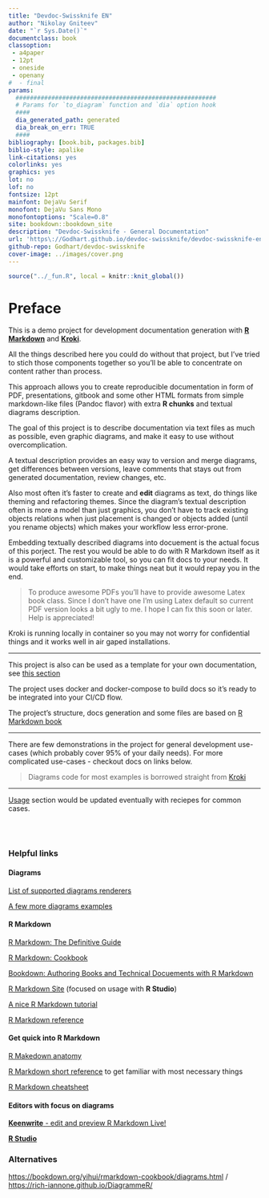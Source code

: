 ```yaml
---
title: "Devdoc-Swissknife EN"
author: "Nikolay Gniteev"
date: "`r Sys.Date()`"
documentclass: book
classoption:
 - a4paper
 - 12pt
 - oneside
 - openany
#  - final
params:
  ########################################################
  # Params for `to_diagram` function and `dia` option hook
  ####
  dia_generated_path: generated
  dia_break_on_err: TRUE
  ####
bibliography: [book.bib, packages.bib]
biblio-style: apalike
link-citations: yes
colorlinks: yes
graphics: yes
lot: no
lof: no
fontsize: 12pt
mainfont: DejaVu Serif
monofont: DejaVu Sans Mono
monofontoptions: "Scale=0.8"
site: bookdown::bookdown_site
description: "Devdoc-Swissknife - General Documentation"
url: 'https\://Godhart.github.io/devdoc-swissknife/devdoc-swissknife-en/'
github-repo: Godhart/devdoc-swissknife
cover-image: ../images/cover.png
---
```


```r
source("../_fun.R", local = knitr::knit_global())
```

# Preface {- #intro}

This is a demo project for development documentation generation with
[**R Markdown**](https://rmarkdown.rstudio.com/) and [**Kroki**](https://kroki.io/).

All the things described here you could do without that project, but I've tried to stich
those components together so you'll be able to concentrate on content rather than process.

This approach allows you to create reproducible documentation in form of PDF, presentations, gitbook
and some other HTML formats from simple markdown-like files (Pandoc flavor) with extra **R chunks** and textual diagrams description.

The goal of this project is to describe documentation via text files as much as possible, even graphic diagrams,
and make it easy to use without overcomplication.

A textual description provides an easy way to version and merge diagrams, get differences between versions, leave comments that
stays out from generated documentation, review changes, etc.

Also most often it's faster to create and **edit** diagrams as text, do things like theming and refactoring themes.
Since the diagram's textual description often is more a model than just graphics, you don't have to track existing objects
relations when just placement is changed or objects added (until you rename objects) which makes your workflow less error-prone.

Embedding textually described diagrams into docuement is the actual focus of this porject. The rest you would be able to do with
R Markdown itself as it is a powerful and customizable tool, so you can fit docs to your needs. It would take efforts on start,
to make things neat but it would repay you in the end.

> To produce awesome PDFs you'll have to provide awesome Latex book class.
> Since I don't have one I'm using Latex default so current PDF version looks a bit ugly to me.
> I hope I can fix this soon or later. Help is appreciated!

Kroki is running locally in container so you may not worry for confidential things and it works well
in air gaped installations.

---

This project is also can be used as a template for your own documentation, see [this section](#template)

The project uses docker and docker-compose to build docs so it's ready to be integrated into your CI/CD flow.

The project's structure, docs generation and some files are based on [R Markdown book](https://github.com/rstudio/rmarkdown-book)

---

There are few demonstrations in the project for general development use-cases (which probably cover 95% of your daily needs).
For more complicated use-cases - checkout docs on links below.

> Diagrams code for most examples is borrowed straight from [Kroki](https://kroki.io/examples.html)

---

[Usage](#usage) section would be updated eventually with reciepes for common cases.

\
\


### Helpful links {- #links}

#### Diagrams {- #links-diagrams}

[List of supported diagrams renderers](https://kroki.io/#support)

[A few more diagrams examples](https://kroki.io/examples.html)

#### R Markdown {- #links-rmarkdown}

[R Markdown: The Definitive Guide](https://bookdown.org/yihui/rmarkdown/)

[R Markdown: Cookbook](https://bookdown.org/yihui/rmarkdown-cookbook/)

[Bookdown: Authoring Books and Technical Docuements with R Markdown](https://bookdown.org/yihui/bookdown/)

[R Markdown Site](https://rmarkdown.rstudio.com/lesson-1.html)
(focused on usage with **R Studio**)

[A nice R Markdown tutorial](https://rmd4sci.njtierney.com/)

[R Markdown reference](https://rmarkdown.rstudio.com/docs/reference/index.html)

#### Get quick into R Markdown {- #links-rmarkdown-quick}

[R Makedown anatomy](https://intro2r.com/r-markdown-anatomy.html)

[R Markdown short reference](https://www.rstudio.com/wp-content/uploads/2015/03/rmarkdown-reference.pdf)
to get familiar with most necessary things

[R Markdown cheatsheet](https://raw.githubusercontent.com/rstudio/cheatsheets/master/rmarkdown.pdf)

#### Editors with focus on diagrams {- #links-editors}

[**Keenwrite** - edit and preview R Markdown Live!](https://github.com/DaveJarvis/keenwrite)

[**R Studio**](https://www.rstudio.com/)

<!-- TODO: VS Code with plugins
https://marketplace.visualstudio.com/items?itemName=asciidoctor.asciidoctor-vscode
 -->

### Alternatives {- #links-alternatives}

[https://bookdown.org/yihui/rmarkdown-cookbook/diagrams.html](https://bookdown.org/yihui/rmarkdown-cookbook/diagrams.html) / [https://rich-iannone.github.io/DiagrammeR/](https://rich-iannone.github.io/DiagrammeR/)
